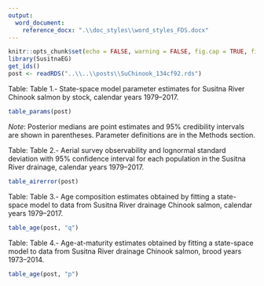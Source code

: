 ```yaml
---
output: 
  word_document:
    reference_docx: ".\\doc_styles\\word_styles_FDS.docx"
---
```


```r
knitr::opts_chunk$set(echo = FALSE, warning = FALSE, fig.cap = TRUE, fig.align = 'center')
library(SusitnaEG)
get_ids()
post <- readRDS("..\\..\\posts\\SuChinook_134cf92.rds")
```

Table: Table 1.- State-space model parameter estimates for Susitna River Chinook salmon by stock, calendar years 1979--2017. 
```r
table_params(post)
```
    
*Note*: Posterior medians are point estimates and 95% credibility intervals are shown in parentheses. Parameter definitions are in the Methods section.
  
Table: Table 2.- Aerial survey observability and lognormal standard deviation with 95% confidence interval for each population in the Susitna River drainage, calendar years 1979--2017.
```r
table_airerror(post)
``` 
  
Table: Table 3.- Age composition estimates obtained by fitting a state-space model to data from Susitna River drainage Chinook salmon, calendar years 1979--2017.
```r
table_age(post, "q")
```

Table: Table 4.- Age-at-maturity estimates obtained by fitting a state-space model to data from Susitna River drainage Chinook salmon, brood years 1973--2014.
```r
table_age(post, "p")
```
